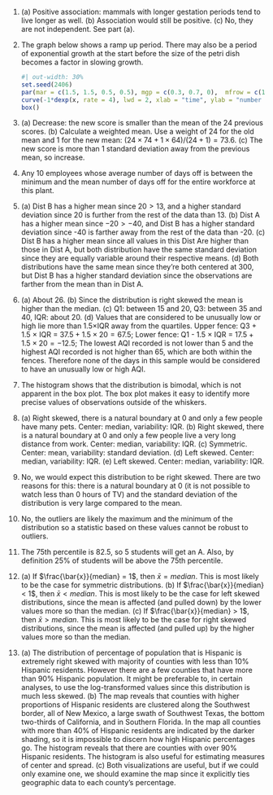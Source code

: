 1.  \(a\) Positive association: mammals with longer gestation periods tend to live longer as well. (b) Association would still be positive. (c) No, they are not independent. See part (a).

    \addtocounter{enumi}{1}

1.  The graph below shows a ramp up period. There may also be a period of exponential growth at the start before the size of the petri dish becomes a factor in slowing growth.

    ```r
    #| out-width: 30%
    set.seed(2406)
    par(mar = c(1.5, 1.5, 0.5, 0.5), mgp = c(0.3, 0.7, 0),  mfrow = c(1,1), cex.lab = 1.5)
    curve(-1*dexp(x, rate = 4), lwd = 2, xlab = "time", ylab = "number of bacteria cells", axes = FALSE)
    box()
    ```

    \addtocounter{enumi}{1}

1.  \(a\) Decrease: the new score is smaller than the mean of the 24 previous scores. (b) Calculate a weighted mean. Use a weight of 24 for the old mean and 1 for the new mean: $(24\times 74 + 1\times64)/(24+1) = 73.6$. (c) The new score is more than 1 standard deviation away from the previous mean, so increase.

    \addtocounter{enumi}{1}

1.  Any 10 employees whose average number of days off is between the minimum and the mean number of days off for the entire workforce at this plant.

    \addtocounter{enumi}{1}

1.  \(a\) Dist B has a higher mean since $20 > 13$, and a higher standard deviation since 20 is further from the rest of the data than 13. (b) Dist A has a higher mean since $-20 > -40$, and Dist B has a higher standard deviation since -40 is farther away from the rest of the data than -20. (c) Dist B has a higher mean since all values in this Dist Are higher than those in Dist A, but both distribution have the same standard deviation since they are equally variable around their respective means. (d) Both distributions have the same mean since they're both centered at 300, but Dist B has a higher standard deviation since the observations are farther from the mean than in Dist A.

    \addtocounter{enumi}{1}

1.  \(a\) About 26. (b) Since the distribution is right skewed the mean is higher than the median. (c) Q1: between 15 and 20, Q3: between 35 and 40, IQR: about 20. (d) Values that are considered to be unusually low or high lie more than 1.5$\times$IQR away from the quartiles. Upper fence: Q3 + 1.5 $\times$ IQR = $37.5 + 1.5 \times 20 = 67.5$; Lower fence: Q1 - 1.5 $\times$ IQR = $17.5 + 1.5 \times 20 =  -12.5$; The lowest AQI recorded is not lower than 5 and the highest AQI recorded is not higher than 65, which are both within the fences. Therefore none of the days in this sample would be considered to have an unusually low or high AQI.

    \addtocounter{enumi}{1}

1.  The histogram shows that the distribution is bimodal, which is not apparent in the box plot. The box plot makes it easy to identify more precise values of observations outside of the whiskers.

    \addtocounter{enumi}{1}

1.  \(a\) Right skewed, there is a natural boundary at 0 and only a few people have many pets. Center: median, variability: IQR. (b) Right skewed, there is a natural boundary at 0 and only a few people live a very long distance from work. Center: median, variability: IQR. (c) Symmetric. Center: mean, variability: standard deviation. (d) Left skewed. Center: median, variability: IQR. (e) Left skewed. Center: median, variability: IQR.

    \addtocounter{enumi}{1}

1.  No, we would expect this distribution to be right skewed. There are two reasons for this: there is a natural boundary at 0 (it is not possible to watch less than 0 hours of TV) and the standard deviation of the distribution is very large compared to the mean.

    \addtocounter{enumi}{1}

1.  No, the outliers are likely the maximum and the minimum of the distribution so a statistic based on these values cannot be robust to outliers.

    \addtocounter{enumi}{1}

1.  The 75th percentile is 82.5, so 5 students will get an A. Also, by definition 25% of students will be above the 75th percentile.

    \addtocounter{enumi}{1}

1.  \(a\) If $\frac{\bar{x}}{median} = 1$, then $\bar{x} = median$. This is most likely to be the case for symmetric distributions. (b) If $\frac{\bar{x}}{median} < 1$, then $\bar{x} < median$. This is most likely to be the case for left skewed distributions, since the mean is affected (and pulled down) by the lower values more so than the median. (c) If $\frac{\bar{x}}{median} > 1$, then $\bar{x} > median$. This is most likely to be the case for right skewed distributions, since the mean is affected (and pulled up) by the higher values more so than the median.

    \addtocounter{enumi}{1}

1.  \(a\) The distribution of percentage of population that is Hispanic is extremely right skewed with majority of counties with less than 10% Hispanic residents. However there are a few counties that have more than 90% Hispanic population. It might be preferable to, in certain analyses, to use the log-transformed values since this distribution is much less skewed. (b) The map reveals that counties with higher proportions of Hispanic residents are clustered along the Southwest border, all of New Mexico, a large swath of Southwest Texas, the bottom two-thirds of California, and in Southern Florida. In the map all counties with more than 40% of Hispanic residents are indicated by the darker shading, so it is impossible to discern how high Hispanic percentages go. The histogram reveals that there are counties with over 90% Hispanic residents. The histogram is also useful for estimating measures of center and spread. (c) Both visualizations are useful, but if we could only examine one, we should examine the map since it explicitly ties geographic data to each county's percentage.

    \addtocounter{enumi}{1}
